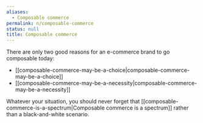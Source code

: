 ```yaml
---
aliases:
  - Composable commerce
permalink: n/composable-commerce
status: null
title: Composable commerce
---
```

There are only two good reasons for an e-commerce brand to go composable today:

- [[composable-commerce-may-be-a-choice|composable-commerce-may-be-a-choice]]
- [[composable-commerce-may-be-a-necessity|composable-commerce-may-be-a-necessity]]

Whatever your situation, you should never forget that [[composable-commerce-is-a-spectrum|Composable commerce is a spectrum]] rather than a black-and-white scenario.
